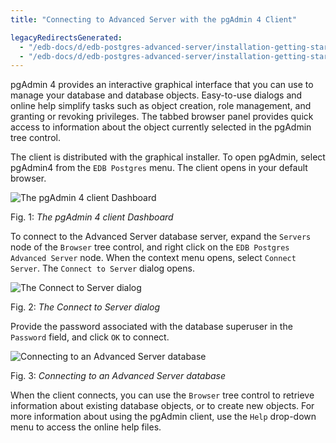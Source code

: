 ```yaml
---
title: "Connecting to Advanced Server with the pgAdmin 4 Client"

legacyRedirectsGenerated:
  - "/edb-docs/d/edb-postgres-advanced-server/installation-getting-started/installation-guide-for-windows/13/connecting_to_advanced_server_with_the_pgadmin_4_client.html"
  - "/edb-docs/d/edb-postgres-advanced-server/installation-getting-started/installation-guide-for-windows/latest/connecting_to_advanced_server_with_the_pgadmin_4_client.html"
---
```


<div id="connecting_to_advanced_server_with_the_pgadmin_4_client" class="registered_link"></div>

pgAdmin 4 provides an interactive graphical interface that you can use to manage your database and database objects. Easy-to-use dialogs and online help simplify tasks such as object creation, role management, and granting or revoking privileges. The tabbed browser panel provides quick access to information about the object currently selected in the pgAdmin tree control.

The client is distributed with the graphical installer. To open pgAdmin, select pgAdmin4 from the `EDB Postgres` menu. The client opens in your default browser.

![The pgAdmin 4 client Dashboard](images/pgadmin4_client_dashboard.png)

Fig. 1: *The pgAdmin 4 client Dashboard*

To connect to the Advanced Server database server, expand the `Servers` node of the `Browser` tree control, and right click on the `EDB Postgres Advanced Server` node. When the context menu opens, select `Connect Server`. The `Connect to Server` dialog opens.

![The Connect to Server dialog](images/connecting_server.png)

Fig. 2: *The Connect to Server dialog*

Provide the password associated with the database superuser in the `Password` field, and click `OK` to connect.

![Connecting to an Advanced Server database](images/connecting_to_advanced_server_database.png)

Fig. 3: *Connecting to an Advanced Server database*

When the client connects, you can use the `Browser` tree control to retrieve information about existing database objects, or to create new objects. For more information about using the pgAdmin client, use the `Help` drop-down menu to access the online help files.
